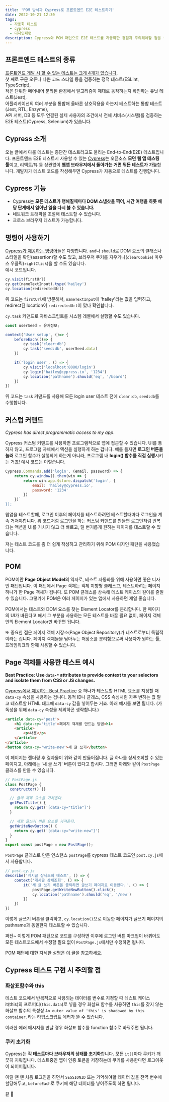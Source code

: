 ```yaml
---
title: 'POM 방식과 Cypress로 프론트엔드 E2E 테스트하기'
date: 2022-10-21 12:30
tags:
  - 자동화 테스트
  - cypress
  - 디자인패턴
description: Cypress와 POM 패턴으로 E2E 테스트를 자동화한 경험과 주의해야할 점을 공유합니다.
--- 
```


## 프론트엔드 테스트의 종류

[프론트엔드 개발 시 할 수 있는 테스트는 크게 4개가 있습니다](https://www.youtube.com/watch?v=pkYUcKWOqPs).  
첫 째로 구문 오류나 나쁜 코드 스타일 등을 검증하는 정적 테스트(ESLint, TypeScript),  
작은 단위만 떼어내어 분리된 환경에서 알고리즘이 제대로 동작하는지 확인하는 유닛 테스트(Jest),  
어플리케이션의 여러 부분을 통합해 올바른 상호작용을 하는지 테스트하는 통합 테스트(Jest, RTL, Enzyme),  
API 서버, DB 등 모두 연결된 실제 사용자의 조건에서 전체 서비스(시스템)를 검증하는 E2E 테스트(Cypress, Selenium)가 있습니다.

## Cypress 소개

오늘 글에서 다룰 테스트는 종단간 테스트라고도 불리는 End-to-End(E2E) 테스트입니다.
프론트엔드 E2E 테스트시 사용할 수 있는 [Cypress](https://docs.cypress.io/)는 오픈소스 **모던 웹 앱 테스팅 툴**이고,
리액트/뷰 등 상관없이 **웹앱 브라우저에서 돌아가는 거면 뭐든 테스트가 가능**합니다.
개발자가 테스트 코드를 작성해두면 Cypress가 자동으로 테스트를 진행합니다.

## Cypress 기능

- Cypress는 **모든 테스트가 행해질때마다 DOM 스냅샷을 찍어, 시간 여행을 하듯 해당 단계에서 일어난 일을 다시 볼 수 있습니다.**
- 네트워크 트래픽을 조절해 테스트할 수 있습니다.
- 크로스 브라우저 테스트가 가능합니다.

## 명령어 사용하기

[Cypress가 제공하는 명령어들](https://docs.cypress.io/api/commands/and)은 다양합니다.
`and`나 `should`로 DOM 요소의 클래스나 스타일을 확인(assertion)할 수도 있고, 브라우저 쿠키를 지우거나(`clearCookie`)
마우스 우클릭(`rightClick`)을 할 수도 있습니다.  
예시 코드입니다.

```javascript
cy.visit(firstUrl)
cy.get(nameTextInput).type('hailey')
cy.location(redirectedUrl)
```

위 코드는 `firstUrl`에 방문해서, `nameTextInput`에 'hailey'라는 값을 입력하고,
redirect된 location이 `redirectedUrl`이 맞나 확인합니다.

`cy.task` 커맨드로 자바스크립트를 시스템 레벨에서 실행할 수도 있습니다.

```javascript
const userSeed = 유저정보;

context('User setup', ()=> {
	beforeEach(()=> {
		cy.task('clear:db')
		cy.task('seed:db', userSeed.data)
	})

	it('login user', () => {
		cy.visit('localhost:8080/login')
		cy.login('hailey@cypress.io', '1234')
		cy.location('pathname').should('eq', '/board')
	})
})
```

위 코드는 `task` 커맨드를 사용해 모든 login user 테스트 전에 `clear:db`, `seed:db`를 수행합니다.

## 커스텀 커맨드

*Cypress has direct programmatic access to my app*.

Cypress 커스텀 커맨드를 사용하면 프로그램적으로 앱에 접근할 수 있습니다.
UI를 통하지 않고, 프로그램 자체에서 액션을 실행하게 하는 겁니다.
예를 들자면 **로그인 버튼을 눌러** 로그인 함수가 실행되게 하는게 아니라,
프로그램 내 **login() 함수를 직접 실행**시키는 거죠!
예시 코드는 이렇습니다.

```javascript
Cypress.Commands.add('login', (email, password) => {
	return cy.window().then(win => {
		return win.app.$store.dispatch('login', {
			email: 'hailey@cypress.io',
			password: '1234'
		})
	})`
});
```

웹앱을 테스트할때, 로그인 이후의 페이지를 테스트하려면 테스트할때마다 로그인을 계속 거쳐야합니다.
위 코드처럼 로그인을 하는 커스텀 커맨드를 만들면 로그인처럼 반복되는 액션을
UI를 거치지 않고 더 빠르고, 덜 번거롭게 원하는 페이지를 테스트할 수 있습니다.

저는 테스트 코드를 좀 더 쉽게 작성하고 관리하기 위해 POM 디자인 패턴을 사용했습니다.

## POM

POM이란 **Page Object Model**의 약자로, 테스트 자동화를 위해 사용하면 좋은 디자인 패턴입니다.
이 패턴에서 Page 객체는 객체 지향형 클래스고, 테스트하려는 페이지 하나가 한 Page 객체가 됩니다.
또 POM 클래스를 상속해 테스트 케이스의 길이를 줄일 수 있습니다.
그렇기에 POM은 여러 페이지가 있는 앱에서 사용하면 제일 좋습니다.

POM에서는 테스트와 DOM 요소를 찾는 Element Locator를 분리합니다.
한 페이지의 UI가 바뀐다고 해서 그 부분을 사용하는 모든 테스트를 바꿀 필요 없이,
페이지 객체 안의 Element Locator만 바꾸면 됩니다.

또 중요한 점은 페이지 객체 저장소(Page Object Repository)가 테스트로부터 독립적이라는 겁니다.
페이지 객체들을 담아두는 저장소를 분리함으로써 사용자가 원하는 툴, 프레임워크와 함께 사용할 수 있습니다.

## Page 객체를 사용한 테스트 예시

**Best Practice: Use `data-*` attributes to provide context
to your selectors and isolate them from CSS or JS changes.**

[Cypress에서 제공하는 Best Practice](https://docs.cypress.io/guides/references/best-practices)
중 하나가 테스트할 HTML 요소를 지정할 때 `data-cy` 속성을 사용하는 겁니다.
동적 ID나 클래스, CSS 속성처럼 자주 변하는 값 말고 테스트할 HTML 태그에 `data-cy` 값을 넣어두는 거죠.
아래 예시를 보면 됩니다. (가독성을 위해 `data-cy` 속성을 제외하곤 생략합니다.)

```HTML
<article data-cy='post'>
	<h1 data-cy='title'>페이지 객체를 만드는 방법<h1>
	<article>
		<p>내용</p>
	</article>
</article>
<button data-cy='write-new'>새 글 쓰기</button>
```

이 페이지는 렌더링 후 결과물이 위와 같이 만들어집니다.
글 하나를 상세조회할 수 있는 페이지고, 아래에는 '새 글 쓰기' 버튼이 있다고 합시다.
그러면 아래와 같이 `PostPage` 클래스를 만들 수 있습니다.

```javascript
// PostPage.js
class PostPage {
  constructor() {}

  // 글의 제목 요소를 가져온다.
  getPostTitle() {
	return cy.get('[data-cy="title"]')
  }

  // 새로 글쓰기 버튼 요소를 가져온다.
  getWriteNewButton() {
	return cy.get('[data-cy="write-new"]')
  }
}
export const postPage = new PostPage();
```

`PostPage` 클래스로 만든 인스턴스 `postPage`를 cypress 테스트 코드인 `post.cy.js`에서 사용합니다.

```javascript
// post.cy.js
describe('게시글 상세조회 테스트', () => {
	context('게시글 상세조회', () => {
		it('새 글 쓰기 버튼을 클릭하면 글쓰기 페이지로 이동한다.', () => {
			postPage.getWriteNewButton().click();
			cy.location('pathname').should('eq', '/new')
		})
	})
})
```

이렇게 글쓰기 버튼을 클릭하고, `cy.location()`으로 이동한 페이지가
글쓰기 페이지의 pathname과 동일한지 테스트할 수 있습니다.

짜잔~ 이렇게 POM 패턴으로 코드를 구성하면 이후에 로그인 버튼 마크업이 바뀌어도
모든 테스트코드에서 수정할 필요 없이 `PostPage.js`에서만 수정하면 됩니다.

POM 패턴에 대한 자세한 설명은 [이 글](https://medium.com/tech-tajawal/page-object-model-pom-design-pattern-f9588630800b)을 
참고하세요.

## Cypress 테스트 구현 시 주의할 점

### 화살표함수와 this

테스트 코드에서 반복적으로 사용되는 데이터를 변수로 지정할 때 테스트 케이스 it(this)의 프로퍼티(`this.data`)로 넣을 경우
화살표 함수를 사용하면 `this`를 갖지 않는 화살표 함수의 특성상 `An outer value of 'this' is shadowed by this container.`라는
타입스크립트 에러가 뜰 수 있습니다.

이러한 에러 메시지를 만날 경우 화살표 함수를 function 함수로 바꿔주면 됩니다.

### 쿠키 초기화

Cypress는 **각 테스트마다 브라우저의 상태를 초기화**합니다. 모든 `it()`마다 쿠키가 깨끗히 지워집니다. 
테스트중인 앱이 인증 토큰을 저장하는데 쿠키를 사용한다면 로그아웃이 되어버립니다. 

이럴 땐 맨 처음 로그인을 하면서 `SESSIONID` 또는 기억해야할 데이터 값을 전역 변수에 할당해두고, `beforeEach`로 쿠키에 해당 데이터를 넣어주도록 하면 됩니다.

끝 🔎
